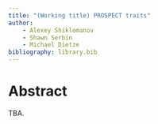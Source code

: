 ```yaml
---
title: "(Working title) PROSPECT traits"
author:
    - Alexey Shiklomanov
    - Shawn Serbin
    - Michael Dietze
bibliography: library.bib
---
```


# Abstract {-}

TBA.
